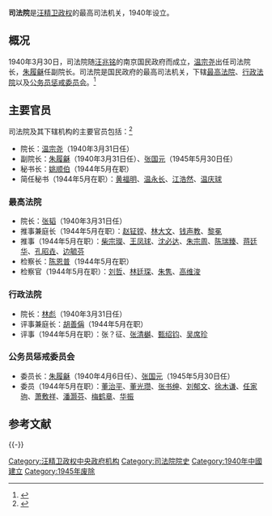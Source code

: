 {{Infobox government agency
  | agency_name     =司法院
  | jurisdiction    ={{flagicon|ROC}}[[汪精卫政权|汪精卫政权]]
  | formed          =1940年3月30日 
  | preceding1      =[[司法院|司法院]] 
  | dissolved       =1945年8月16日 
  | superseding     =[[司法院|司法院]] 
  | chief1_title    =院长
  | chief1          =[[温宗尧|温宗尧]]（1940年－1945年）
  | chief2_title    =副院长
  | chief2          =[[朱履龢|朱履龢]]（1940年－1945年）
  | parent_agency   =[[国民政府委员会_(汪精卫政权)|南京国民政府]]
  | headquarters    ={{ROC}}
  | coordinates     =[[南京市_(中华民国)|南京市]] 
  }}
'''司法院'''是[[汪精卫政权|汪精卫政权]]的最高司法机关，1940年设立。

== 概况 ==
1940年3月30日，司法院随[[汪兆铭|汪兆铭]]的南京国民政府而成立，[[温宗尧|温宗尧]]出任司法院长，[[朱履龢|朱履龢]]任副院长。司法院是国民政府的最高司法机关，下辖[[最高法院|最高法院]]、[[行政法院|行政法院]]以及[[公务员惩戒委员会|公务员惩戒委员会]]。<ref name=ldz>{{cite book|title=《中国近代政治制度史》|author=林代昭|publisher=重庆出版社|year=1988}}</ref>

== 主要官员 ==
司法院及其下辖机构的主要官员包括：<ref name=lgm>{{cite book|title=《中华民国国民政府军政职官人物志》|author=刘国铭|publisher=春秋出版社|year=1989}}</ref>
* 院长：[[温宗尧|温宗尧]]（1940年3月31日任）
* 副院长：[[朱履龢|朱履龢]]（1940年3月31日任）、[[张国元|张国元]]（1945年5月30日任）
* 秘书长：[[姚顺伯|姚顺伯]]（1944年5月在职）
* 简任秘书（1944年5月在职）：[[黄福明|黄福明]]、[[温永长|温永长]]、[[江浩然|江浩然]]、[[温庆球|温庆球]]

=== 最高法院 ===
* 院长：[[张韬|张韬]]（1940年3月31日任）
* 推事兼庭长（1944年5月在职）：[[赵钲镗|赵钲镗]]、[[林大文|林大文]]、[[钱声教|钱声教]]、[[黎冕|黎冕]]
* 推事（1944年5月在职）：[[柴宗𤪤|柴宗𤪤]]、[[王凤球|王凤球]]、[[沈必达|沈必达]]、[[朱宗周|朱宗周]]、[[陈瑞臻|陈瑞臻]]、[[蒋廷华|蒋廷华]]、[[孔昭垚|孔昭垚]]、[[边毓芬|边毓芬]]
* 检察长：[[陈恩普|陈恩普]]（1944年5月在职）
* 检察官（1944年5月在职）：[[刘哲|刘哲]]、[[林廷琛|林廷琛]]、[[朱隽|朱隽]]、[[高维浚|高维浚]]

=== 行政法院 ===
* 院长：[[林彪_(1889年)|林彪]]（1940年3月31日任）
* 评事兼庭长：[[胡善偁|胡善偁]]（1944年5月在职）
* 评事（1944年5月在职）：张？征、[[张清樾|张清樾]]、[[甄绍钧|甄绍钧]]、[[吴席珍|吴席珍]]

=== 公务员惩戒委员会 ===
* 委员长：[[朱履龢|朱履龢]]（1940年4月6日任）、[[张国元|张国元]]（1945年5月30日任）
* 委员（1944年5月在职）：[[董治平|董治平]]、[[董光瓒|董光瓒]]、[[张书绅|张书绅]]、[[刘郁文|刘郁文]]、[[徐木谦|徐木谦]]、[[任家驹|任家驹]]、[[萧敷祥|萧敷祥]]、[[潘灏芬|潘灏芬]]、[[梅鹤章|梅鹤章]]、[[华振|华振]]

== 参考文献 ==
{{Reflist}}

{{Portal box|第二次世界大战|中华民国|南京}}
{{-}}
{{汪精卫政权中央机构}}
[[Category:汪精卫政权中央政府机构|Category:汪精卫政权中央政府机构]]
[[Category:司法院院史|Category:司法院院史]]
[[Category:1940年中國建立|Category:1940年中國建立]]
[[Category:1945年废除|Category:1945年废除]]